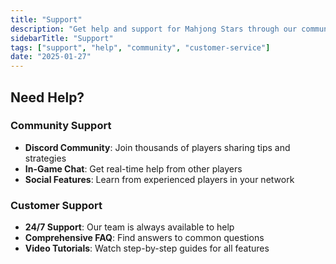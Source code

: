 ```yaml
---
title: "Support"
description: "Get help and support for Mahjong Stars through our community channels and customer support"
sidebarTitle: "Support"
tags: ["support", "help", "community", "customer-service"]
date: "2025-01-27"
---
```


## Need Help?

### Community Support
- **Discord Community**: Join thousands of players sharing tips and strategies
- **In-Game Chat**: Get real-time help from other players
- **Social Features**: Learn from experienced players in your network

### Customer Support
- **24/7 Support**: Our team is always available to help
- **Comprehensive FAQ**: Find answers to common questions
- **Video Tutorials**: Watch step-by-step guides for all features
